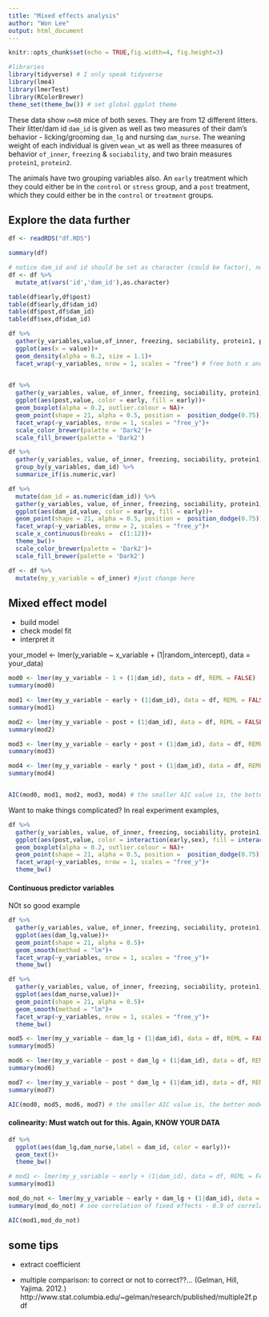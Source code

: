 ```yaml
---
title: "Mixed effects analysis"
author: "Won Lee"
output: html_document
---
```

```r
knitr::opts_chunk$set(echo = TRUE,fig.width=4, fig.height=3)
```


```r
#libraries
library(tidyverse) # I only speak tidyverse 
library(lme4)
library(lmerTest)
library(RColorBrewer)
theme_set(theme_bw()) # set global ggplot theme 
```

These data show `n=60` mice of both sexes. They are from 12 different litters. Their litter/dam id `dam_id` is given as well as two measures of their dam's behavior - licking/grooming `dam_lg` and nursing `dam_nurse`.  The weaning weight of each individual is given `wean_wt` as well as three measures of behavior `of_inner`, `freezing` & `sociability`, and two brain measures `protein1`, `protein2`.

The animals have two grouping variables also.  An `early` treatment which they could either be in the  `control` or `stress` group, and a `post` treatment, which they could either be in the `control` or `treatment` groups.


## Explore the data further 
```r
df <- readRDS("df.RDS")

summary(df) 

# notice dam_id and id should be set as character (could be factor), not integer variables.
df <- df %>% 
  mutate_at(vars('id','dam_id'),as.character) 

```

```r
table(df$early,df$post)
table(df$early,df$dam_id)
table(df$post,df$dam_id)
table(df$sex,df$dam_id)
```

```r
df %>% 
  gather(y_variables,value,of_inner, freezing, sociability, protein1, protein2) %>% 
  ggplot(aes(x = value))+
  geom_density(alpha = 0.2, size = 1.1)+
  facet_wrap(~y_variables, nrow = 1, scales = "free") # free both x and y axis 
  
```

```r
df %>% 
  gather(y_variables, value, of_inner, freezing, sociability, protein1, protein2) %>% 
  ggplot(aes(post,value, color = early, fill = early))+
  geom_boxplot(alpha = 0.2, outlier.colour = NA)+
  geom_point(shape = 21, alpha = 0.5, position =  position_dodge(0.75))+
  facet_wrap(~y_variables, nrow = 1, scales = "free_y")+
  scale_color_brewer(palette = 'Dark2')+
  scale_fill_brewer(palette = 'Dark2')

```

```r
df %>% 
  gather(y_variables, value, of_inner, freezing, sociability, protein1, protein2) %>% 
  group_by(y_variables, dam_id) %>% 
  summarize_if(is.numeric,var)
```


```r
df %>% 
  mutate(dam_id = as.numeric(dam_id)) %>% 
  gather(y_variables, value, of_inner, freezing, sociability, protein1, protein2) %>% 
  ggplot(aes(dam_id,value, color = early, fill = early))+
  geom_point(shape = 21, alpha = 0.5, position =  position_dodge(0.75))+
  facet_wrap(~y_variables, nrow = 2, scales = "free_y")+
  scale_x_continuous(breaks =  c(1:12))+
  theme_bw()+
  scale_color_brewer(palette = 'Dark2')+
  scale_fill_brewer(palette = 'Dark2')

```

```r
df <- df %>% 
  mutate(my_y_variable = of_inner) #just change here 
```



## Mixed effect model 
- build model
- check model fit
- interpret it 

your_model <- lmer(y_variable ~ x_variable + (1|random_intercept), data = your_data)
```r
mod0 <- lmer(my_y_variable ~ 1 + (1|dam_id), data = df, REML = FALSE)
summary(mod0)

mod1 <- lmer(my_y_variable ~ early + (1|dam_id), data = df, REML = FALSE)
summary(mod1)

mod2 <- lmer(my_y_variable ~ post + (1|dam_id), data = df, REML = FALSE)
summary(mod2)

mod3 <- lmer(my_y_variable ~ early + post + (1|dam_id), data = df, REML = FALSE)
summary(mod3)

mod4 <- lmer(my_y_variable ~ early * post + (1|dam_id), data = df, REML = FALSE)
summary(mod4)


AIC(mod0, mod1, mod2, mod3, mod4) # the smaller AIC value is, the better model fit 
```


Want to make things complicated? 
In real experiment examples, 
```r
df %>% 
  gather(y_variables, value, of_inner, freezing, sociability, protein1, protein2) %>% 
  ggplot(aes(post,value, color = interaction(early,sex), fill = interaction(early,sex)))+
  geom_boxplot(alpha = 0.2, outlier.colour = NA)+
  geom_point(shape = 21, alpha = 0.5, position =  position_dodge(0.75))+
  facet_wrap(~y_variables, nrow = 1, scales = "free_y")+
  theme_bw()

```


#### Continuous predictor variables
NOt so good example 
```r
df %>% 
  gather(y_variables, value, of_inner, freezing, sociability, protein1, protein2) %>% 
  ggplot(aes(dam_lg,value))+
  geom_point(shape = 21, alpha = 0.5)+
  geom_smooth(method = "lm")+
  facet_wrap(~y_variables, nrow = 1, scales = "free_y")+
  theme_bw()
```



```r
df %>% 
  gather(y_variables, value, of_inner, freezing, sociability, protein1, protein2) %>% 
  ggplot(aes(dam_nurse,value))+
  geom_point(shape = 21, alpha = 0.5)+
  geom_smooth(method = "lm")+
  facet_wrap(~y_variables, nrow = 1, scales = "free_y")+
  theme_bw()

```

```r
mod5 <- lmer(my_y_variable ~ dam_lg + (1|dam_id), data = df, REML = FALSE)
summary(mod5)

mod6 <- lmer(my_y_variable ~ post + dam_lg + (1|dam_id), data = df, REML = FALSE)
summary(mod6)

mod7 <- lmer(my_y_variable ~ post * dam_lg + (1|dam_id), data = df, REML = FALSE)
summary(mod7)

AIC(mod0, mod5, mod6, mod7) # the smaller AIC value is, the better model fit 
```


#### colinearity: Must watch out for this. Again, KNOW YOUR DATA 
```r
df %>% 
  ggplot(aes(dam_lg,dam_nurse,label = dam_id, color = early))+
  geom_text()+
  theme_bw()
```

```r
# mod1 <- lmer(my_y_variable ~ early + (1|dam_id), data = df, REML = FALSE)
summary(mod1)

mod_do_not <- lmer(my_y_variable ~ early + dam_lg + (1|dam_id), data = df, REML = FALSE)
summary(mod_do_not) # see correlation of fixed effects - 0.9 of correlation 

AIC(mod1,mod_do_not)
```


## some tips 
- extract coefficient 

- multiple comparison: to correct or not to correct??... (Gelman, Hill, Yajima. 2012.)
http://www.stat.columbia.edu/~gelman/research/published/multiple2f.pdf 

